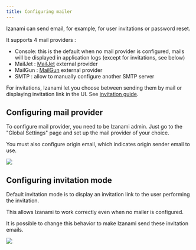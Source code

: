 ```yaml
---
title: Configuring mailer
---
```



Izanami can send email, for example, for user invitations or password reset.

It supports 4 mail providers :

- Console: this is the default when no mail provider is configured, mails will be displayed in application logs (except for invitations, see below)
- MailJet : [MailJet](https://www.mailjet.com/) external provider
- MailGun : [MailGun](https://www.mailgun.com/) external provider
- SMTP : allow to manually configure another SMTP server

For invitations, Izanami let you choose between sending them by mail or displaying invitation link in the UI. See [invitation guide](./user-invitation).

## Configuring mail provider

To configure mail provider, you need to be Izanami admin. Just go to the "Global Settings" page and set up the mail provider of your choice.

You must also configure origin email, which indicates origin sender email to use.

<img src={configurationScreen} />

## Configuring invitation mode

Default invitation mode is to display an invitation link to the user performing the invitation.

This allows Izanami to work correctly even when no mailer is configured.

It is possible to change this behavior to make Izanami send these invitation emails.

<img src={invitationMethod} />
